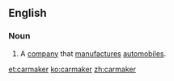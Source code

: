 ==English==

===Noun===
{{en-noun}}

#A [[company]] that [[manufacture]]s [[automobiles]].

[[et:carmaker]]
[[ko:carmaker]]
[[zh:carmaker]]